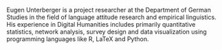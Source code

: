 Eugen Unterberger is a project researcher at the Department of German Studies in the field of language attitude research and empirical linguistics. His experience in Digital Humanities includes primarily quantitative statistics, network analysis, survey design and data visualization using programming languages like R, LaTeX and Python.
